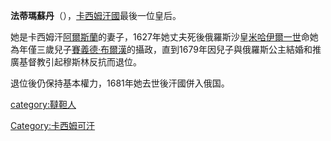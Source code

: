 '''法蒂瑪蘇丹'''（{{bd|?||1681年|}}），[[卡西姆汗國|卡西姆汗國]]最後一位皇后。

她是卡西姆汗[[阿爾斯蘭·阿里|阿爾斯蘭]]的妻子，1627年她丈夫死後俄羅斯沙皇[[米哈伊爾一世_(俄羅斯)|米哈伊爾一世]]命她為年僅三歲兒子[[賽義德·布爾漢|賽義德·布爾漢]]的攝政，直到1679年因兒子與俄羅斯公主結婚和推廣基督教引起穆斯林反抗而退位。

退位後仍保持基本權力，1681年她去世後汗國併入俄国。

{{DEFAULTSORT: Soltan, Fatima}}
[[category:韃靼人|category:韃靼人]]
[[Category:卡西姆可汗|Category:卡西姆可汗]]